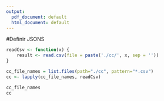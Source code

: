 ```yaml
---
output:
  pdf_document: default
  html_document: default
---
```


#Definir JSONS
```r
readCsv <- function(x) {
    result <- read.csv(file = paste('./cc/', x, sep = ''))
}

cc_file_names = list.files(path="./cc", pattern="*.csv")
cc <- lapply(cc_file_names, readCsv)

cc_file_names
cc

```


